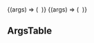 


<Meta title="Image" component={Image} argTypes={{}} />

<ImageDescription />

<Canvas>
  <Story name="Image" height="400px">
    {(args) => (
      <Image
        height="400px"
        url="https://images.unsplash.com/photo-1508013861974-9f6347163ebe?ixid=MnwxMjA3fDB8MHxwaG90by1wYWdlfHx8fGVufDB8fHx8&ixlib=rb-1.2.1&auto=format&fit=crop&w=400&q=30"
        {...args}
      />
    )}
  </Story>
  <Story name="Image with hard corners" height="400px">
    {(args) => (
      <Image
        hardCorners
        height="400px"
        url="https://images.unsplash.com/photo-1508013861974-9f6347163ebe?ixid=MnwxMjA3fDB8MHxwaG90by1wYWdlfHx8fGVufDB8fHx8&ixlib=rb-1.2.1&auto=format&fit=crop&w=400&q=30"
        {...args}
      />
    )}
  </Story>
</Canvas>

## ArgsTable

<ArgsTable of={Image} />

